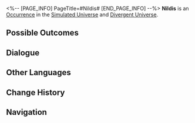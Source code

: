 <%-- [PAGE_INFO]
PageTitle=#Nildis#
[END_PAGE_INFO] --%>
{{Stub}}
{{Simulated Universe Event Infobox
|id            = 13501
|title         = 
|image         = Occurrence Default.png
|domains_su    = Unknown
|domains_ext   = 
|domains_swarm = Unknown
|domains_gng   = Unknown
|domains_du    = Unknown
|requirements  = 
|prev          = 
|next          = 
|characters    = 
|factions      = 
|order         = 
|order_du      = 
}}
'''Nildis''' is an [[Divergent Universe/Occurrence|Occurrence]] in the [[Simulated Universe]] and [[Divergent Universe]].

==Possible Outcomes==
{{Possible Outcomes
|choice_1 = Recall past "playing experiences."
|result_1 = Obtain a Blessing for every success and enter combat if failed. Chance of failure is set at 60%.
|path_1   = Remembrance
|modes_1  = swarm

|choice_2 = Haha, flip over the game table!
|result_2 = Enter battle. After achieving victory, immediately gain 2 card flip success rewards.
|path_2   = Elation
|modes_2  = swarm

|choice_3 = Flip the card.
|result_3 = Obtain a Blessing for every success and enter combat if failed. Obtain 1 Blessing of 2- to 3-rarity after winning the battle. The current failure rate is NaN%.
|modes_3  = du

|choice_4 = Flip the card.
|result_4 = Obtain a Blessing for every success and enter combat if failed. The current failure rate is NaN%.
|modes_4  = su,swarm,gng

|choice_5 = Give up.
|result_5 = Risk management is important.

}}
<!--
==Gameplay Notes==
* 
-->
==Dialogue==
{{Dialogue Start}}
:{{tx}}
{{Dialogue End}}

==Other Languages==
{{Other Languages
|en   = Nildis
|zhs  = 尼尔迪斯牌
|zht  = 尼爾迪斯牌
|ja   = ニールディスカード
|ko   = 닐디스
|es   = Nildis
|fr   = Nildis
|ru   = Нилдис
|th   = Nildis
|vi   = Nildis
|de   = Nildis
|id   = Nildis
|pt   = Nildis
}}

==Change History==
{{Change History|1.0}}

==Navigation==
{{Occurrence Navbox}}